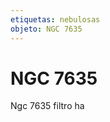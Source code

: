 ```yaml
---
etiquetas: nebulosas
objeto: NGC 7635
---
```


# NGC 7635

<Imagen
  src="registro/ngc-7635_20121000_1_l-ngc-7635-pa.jpg"
  fecha="20121000"
/>

Ngc 7635 filtro ha
